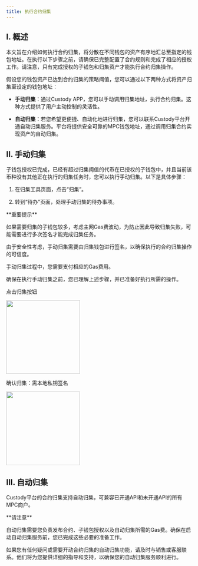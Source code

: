 ---
title: 执行合约归集
---


## I. 概述
本文旨在介绍如何执行合约归集，将分散在不同钱包的资产有序地汇总至指定的钱包地址。在执行以下步骤之前，请确保已完整配置了合约规则和完成了相应的授权工作。请注意，只有完成授权的子钱包和归集资产才能执行合约归集操作。

假设您的钱包资产已达到合约归集的策略阈值，您可以通过以下两种方式将资产归集至设定的钱包地址：

- **手动归集**：通过Custody APP，您可以手动调用归集地址，执行合约归集。这种方式提供了用户主动控制的灵活性。

- **自动归集**：若您希望更便捷、自动化地进行归集，您可以联系Custody平台开通自动归集服务。平台将提供安全可靠的MPC钱包地址，通过调用归集合约实现资产的自动归集。


## II. 手动归集

子钱包授权已完成，已经有超过归集阈值的代币在已授权的子钱包中，并且当前该币种没有其他正在执行的归集任务时，您可以执行手动归集。以下是具体步骤：

1. 在归集工具页面，点击“归集”。

2. 转到“待办”页面，处理手动归集的待办事项。



<Warning>
**重要提示**

如果需要归集的子钱包较多，考虑主网Gas费波动，为防止因此导致归集失败，可能需要进行多次签名才能完成归集任务。

由于安全性考虑，手动归集需要由归集钱包进行签名，以确保执行的合约归集操作的可信度。

手动归集过程中，您需要支付相应的Gas费用。

</Warning>
确保在执行手动归集之前，您已理解上述步骤，并已准备好执行所需的操作。


点击归集按钮

<div className="w-full flex items-center justify-center">
    <img src="/images/help-center/contract-collect15_cn.png" width="200"/>
</div>


确认归集：需本地私钥签名

<div className="w-full flex items-center justify-center">
    <img src="/images/help-center/contract-collect16_cn.jpg" width="200"/>
</div>



## III. 自动归集
Custody平台的合约归集支持自动归集，可兼容已开通API和未开通API的所有MPC商户。


<Warning>
**请注意**

自动归集需要您负责发布合约、子钱包授权以及自动归集所需的Gas费。确保在启动自动归集服务前，您已完成这些必要的准备工作。

</Warning>
如果您有任何疑问或需要开动合约归集的自动归集功能，请及时与销售或客服联系。他们将为您提供详细的指导和支持，以确保您的自动归集服务顺利进行。
